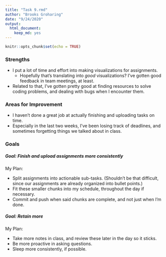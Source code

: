 ```yaml
---
title: "Task 9.rmd"
author: "Brooks Groharing"
date: "9/24/2020"
output: 
  html_document: 
    keep_md: yes
---
```


```r
knitr::opts_chunk$set(echo = TRUE)
```

### Strengths

* I put a lot of time and effort into making visualizations for assignments.
    + Hopefully that's translating into *good* visualizations? I've gotten good feedback in team meetings, at least.
* Related to that, I've gotten pretty good at finding resources to solve coding problems, and dealing with bugs when I encounter them.

### Areas for Improvement

* I haven't done a great job at actually finishing and uploading tasks on time.
* Especially in the last two weeks, I've been losing track of deadlines, and sometimes forgetting things we talked about in class.
	
### Goals

##### **Goal:** Finish and upload assignments more consistently

My Plan:
	
* Split assignments into actionable sub-tasks. (Shouldn't be that difficult, since our assignments are already organized into bullet points.)
* Fit these smaller chunks into my schedule, throughout the day if necessary.
* Commit and push when said chunks are complete, and not just when I'm done.


##### **Goal:** Retain more

My Plan:

* Take more notes in class, and review these later in the day so it sticks.
* Be more proactive in asking questions.
* Sleep more consistently, if possible.